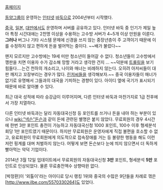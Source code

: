 [http://www.tygem.com/ 홈페이지]

[[동양그룹]]이 운영하는 [[인터넷]] [[바둑]]으로 2004년부터 시작했다.

[[중국]], [[일본]], [[대만]]에서도 운영하며 서버를 공유하고 있다. 인터넷 바둑 중 인기가 제일 높아 특정 시간대에는 2천명 이상을 수용하는 고수방 서버가 4~5개 이상 만원을 이룬다. '''그러나''' 버그나 기타 시스템 문제에 신경을 쓰지 않는 중장년층이 주 고객이기 때문에 이를 수정하지 않고 편하게 돈을 벌어먹는 중이다. ~~배가 불렀다~~

왠지 모르지만 고수방에는 19세 미만 청소년이 들어갈 수 없다. 청소년들이 고수방에서 깽판을 치면 이용자 수가 감소해 망할 거라고 생각한 건지 ... ~~덕분에 [[트롤링]]을 보기 힘들다....는건 천하의 개소리고, 나이와 매너는 비례하지 않는다. 오히려 아저씨들이 대판 깨지고 꼬장부리는 경우가 많다. [[린저씨]]들을 생각해보자.~~ 중국 이용자들이 매너가 없기로 유명해서 그들과의 대국을 기피하는 경향이 있다. 아이디 옆에 국기가 표시되기 때문에 바로 알아볼 수 있다. 

최근 대국 성적에 따라 승강급이 이루어지며, 다른 인터넷 바둑과 마찬가지로 1급 전후에서 가장 치열하다. 

다른 인터넷 바둑과는 달리 자동대국신청 등 포인트를 쓰거나 돈을 내야 하는 부분이 있으나 [[wiki:"넥슨"돈슨]]과 같이 돈에 관련된 별명은 붙지 않았다. 무료회원의 경우 4시간에 한번 3만 포인트 충전이 가능하고 자동대국신청 1000 포인트, 100수 이후 형세분석 회당 1만 포인트였기 때문이다. 하지만 무료회원은 운영자에게 직접 불편을 호소할 수 없고, 유료회원이 무료회원에게 의도적으로 접속장애를 거는 등 불량한 행동을 해도 이런저런 핑계를 대며 처벌하지 않는다. 어떻게 보면 돈슨보다 눈에 띄지 않으면서 더 독하게 빨아먹는 악덕 기업이다. 

2014년 3월 12일 업데이트에서 무료회원의 자동대국신청 '''3만''' 포인트, 형세분석 '''5만''' 포인트로 인상되었다.
물론 무료충전액수 상향따윈 없다.

[박정환]이 '외톨이'라는 아이디로 당시 랭킹 1위와 중국의 수많은 9단들을 차례로 꺾은 [http://www.ilbe.com/5570330264]도 있었다.
